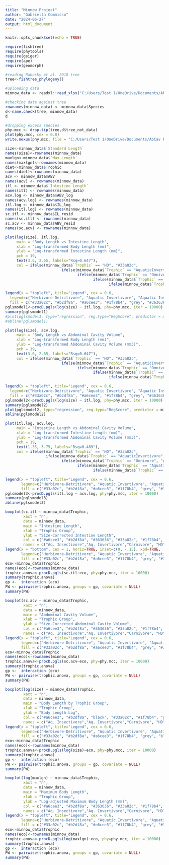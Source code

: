 ---
title: "Minnow Project"
author: "Gabriella Commisso"
date: "2024-06-27"
output: html_document
---

```{r setup, include=FALSE}
knitr::opts_chunk$set(echo = TRUE)
```



```{r loading required packages}
require(fishtree)
require(phytools)
require(geiger)
require(ape)
require(geomorph)
```

```{r loading dataset and checking phylogenetics}

#reading Rabosky et al. 2018 tree
tree<-fishtree_phylogeny()

#uploading data
minnow_data <- readxl::read_xlsx("C:/Users/Test 1/OneDrive/Documents/AbCav Project/data_ouwie.xlsx")

#checking data against tree
rownames(minnow_data) <- minnow_data$Species
d<-name.check(tree, minnow_data) 
d

#dropping excess species
phy.mcc <- drop.tip(tree,d$tree_not_data)
plot(phy.mcc, cex = 0.8)
write.nexus(phy.mcc, file = "C:/Users/Test 1/OneDrive/Documents/AbCav Project/droptiptree.nexus", translate = TRUE)
```

```{r labelling variables}
size<-minnow_data$`Standard Length`
names(size)<-rownames(minnow_data)
maxlgn<-minnow_data$`Max Length`
names(maxlgn)<-rownames(minnow_data)
diet<-minnow_data$Trophic
names(diet)<-rownames(minnow_data)
acv <- minnow_data$ABV
names(acv) <- rownames(minnow_data)
itl <- minnow_data$`Intestine Length`
names(itl) <- rownames(minnow_data)
acv.log <- minnow_data$ABV_log
names(acv.log) <- rownames(minnow_data)
itl.log <- minnow_data$IL_log
names(itl.log) <- rownames(minnow_data)
sc.itl <- minnow_data$IL_resid
names(sc.itl) <- rownames(minnow_data)
sc.acv <- minnow_data$ABV_resid
names(sc.acv) <- rownames(minnow_data)
```

```{r plotting body length vs intestine length}
plot(log(size), itl.log, 
     main = "Body Length vs Intestine Length",
     xlab = "Log-transformed Body Length (mm)",
     ylab = "Log-transformed Intestine Length (mm)",
     pch = 19,
     text(3.6, 2.65, labels="Rsq=0.647"),
     col = ifelse(minnow_data$`Trophic` == "HD", "#33a02c", 
                         ifelse(minnow_data$`Trophic` == "AquaticInvertivore", "#b2df8a", 
                                ifelse(minnow_data$`Trophic` == "Omnivore", "grey", 
                                       ifelse(minnow_data$`Trophic` == "AquaticInsectivore", "#a6cee3",
                                              ifelse(minnow_data$`Trophic` == "InsectLarvaphage", "#1f78b4", "#363636"))))))

legend(x = "topleft", title="Legend", cex = 0.6,
  legend=c("Herbivore-Detritivore", "Aquatic Invertivore", "Aquatic Insectivore", "Insect Larvaphage", "Omnivore", "Carnivore"), 
  fill = c("#33a02c", "#b2df8a", "#a6cee3", "#1f78b4", "grey", "#363636"))
pglsmodel1<-procD.pgls(log(size) ~ itl.log, phy=phy.mcc, iter = 10000)
summary(pglsmodel1)
#plot(pglsmodel1, type="regression", reg.type="RegScore", predictor = minnow_data$IL_log)
#abline(pglsmodel1)
```

```{r plotting body length vs abdominal cavity volume}
plot(log(size), acv.log, 
     main = "Body Length vs Abdominal Cavity Volume",
     xlab = "Log-transformed Body Length (mm)",
     ylab = "Log-transformed Abdominal Cavity Volume (mm3)",
     pch = 19,
     text(3.6, 2.65, labels="Rsq=0.647"),
     col = ifelse(minnow_data$`Trophic` == "HD", "#33a02c", 
                         ifelse(minnow_data$`Trophic` == "AquaticInvertivore", "#b2df8a", 
                                ifelse(minnow_data$`Trophic` == "Omnivore", "grey", 
                                       ifelse(minnow_data$`Trophic` == "AquaticInsectivore", "#a6cee3",
                                              ifelse(minnow_data$`Trophic` == "InsectLarvaphage", "#1f78b4", "#363636"))))))

legend(x = "topleft", title="Legend", cex = 0.6,
  legend=c("Herbivore-Detritivore", "Aquatic Invertivore", "Aquatic Insectivore", "Insect Larvaphage", "Omnivore", "Carnivore"), 
  fill = c("#33a02c", "#b2df8a", "#a6cee3", "#1f78b4", "grey", "#363636"))
pglsmodel2<-procD.pgls(log(size) ~ itl.log, phy=phy.mcc, iter = 10000)
summary(pglsmodel2)
plot(pglsmodel2, type="regression", reg.type="RegScore", predictor = minnow_data$IL_log)
abline(pglsmodel2)
```

```{r plotting intestine length vs abdominal cavity vol}
plot(itl.log, acv.log, 
     main = "Intestine Length vs Abdominal Cavity Volume",
     xlab = "Log-transformed Intestine Length (mm)",
     ylab = "Log-transformed Abdominal Cavity Volume (mm3)",
     pch = 19,
     text(1.35, 3.75, labels="Rsq=0.489"),
     col = ifelse(minnow_data$`Trophic` == "HD", "#33a02c", 
                  ifelse(minnow_data$`Trophic` == "AquaticInvertivore", "#b2df8a", 
                         ifelse(minnow_data$`Trophic` == "Omnivore", "grey", 
                                ifelse(minnow_data$`Trophic` == "AquaticInsectivore", "#a6cee3",
                                       ifelse(minnow_data$`Trophic` == "InsectLarvaphage", "#1f78b4", "#363636"))))))

legend(x = "topleft", title="Legend", cex = 0.6,
       legend=c("Herbivore-Detritivore", "Aquatic Invertivore", "Aquatic Insectivore", "Insect Larvaphage", "Omnivore", "Carnivore"), 
       fill = c("#33a02c", "#b2df8a", "#a6cee3", "#1f78b4", "grey", "#363636"))
pglsmodel3<-procD.pgls(itl.log ~ acv.log, phy=phy.mcc, iter = 10000)
summary(pglsmodel3)
abline(pglsmodel3)
```

```{r intestine length/trophic group}
boxplot(sc.itl ~ minnow_data$Trophic,
        xaxt = "n",
        data = minnow_data,
        main = "Intestine Length",
        xlab = "Trophic Group",
        ylab = "Size-Corrected Intestine Length",
        col = c("#a6cee3", "#b2df8a", "#363636", "#33a02c", "#1f78b4", "grey"),
        names = c("Aq. Insectivore","Aq. Invertivore","Carnivore", "HD", "Insect Larvaphage", "Omnivore"))
legend(x = "bottom", cex = 1, horiz=TRUE, inset=c(0, -.15), xpd=TRUE,
       legend=c("Herbivore-Detritivore", "Aquatic Invertivore", "Aquatic Insectivore", "Insect Larvaphage", "Omnivore", "Carnivore"), 
       fill = c("#33a02c", "#b2df8a", "#a6cee3", "#1f78b4", "grey", "#363636"))
eco<-minnow_data$Trophic
names(eco)<-rownames(minnow_data)
trophic.anova<-procD.pgls(sc.itl~eco, phy=phy.mcc, iter = 10000)
summary(trophic.anova)
gp <-  interaction (eco)
PW <- pairwise(trophic.anova, groups = gp, covariate = NULL)
summary(PW)
```

```{r size-corrected ab cav/trophic group}
boxplot(sc.acv ~ minnow_data$Trophic,
        xaxt = "n",
        data = minnow_data,
        main = "Abdominal Cavity Volume",
        xlab = "Trophic Group",
        ylab = "Size-Corrected Abdominal Cavity Volume",
        col = c("#a6cee3", "#b2df8a", "#363636", "#33a02c", "#1f78b4", "grey"),
        names = c("Aq. Insectivore","Aq. Invertivore","Carnivore", "HD", "Insect Larvaphage", "Omnivore"))
legend(x = "topleft", title="Legend", cex = 0.6,
       legend=c("Herbivore-Detritivore", "Aquatic Invertivore", "Aquatic Insectivore", "Insect Larvaphage", "Omnivore", "Carnivore"), 
       fill = c("#33a02c", "#b2df8a", "#a6cee3", "#1f78b4", "grey", "#363636"))
eco<-minnow_data$Trophic
names(eco)<-rownames(minnow_data)
trophic.anova<-procD.pgls(sc.acv~eco, phy=phy.mcc, iter = 10000)
summary(trophic.anova)
gp <-  interaction (eco)
PW <- pairwise(trophic.anova, groups = gp, covariate = NULL)
summary(PW)
```

```{r measured body length/trophic group}
boxplot(log(size) ~ minnow_data$Trophic,
        xaxt = "n",
        data = minnow_data,
        main = "Body Length by Trophic Group",
        xlab = "Trophic Group",
        ylab = "Body Length Log",
        col = c("#a6cee3", "#b2df8a", "black", "#33a02c", "#1f78b4", "grey"),
        names = c("Aq. Insectivore","Aq. Invertivore","Carnivore", "HD", "Insect Larvaphage", "Omnivore"))
legend(x = "topleft", title="Legend", cex = 0.6,
       legend=c("Herbivore-Detritivore", "Aquatic Invertivore", "Aquatic Insectivore", "Insect Larvaphage", "Omnivore", "Carnivore"), 
       fill = c("#33a02c", "#b2df8a", "#a6cee3", "#1f78b4", "grey", "black"))
eco<-minnow_data$Trophic
names(eco)<-rownames(minnow_data)
trophic.anova<-procD.pgls(log(size)~eco, phy=phy.mcc, iter = 10000)
summary(trophic.anova)
gp <-  interaction (eco)
PW <- pairwise(trophic.anova, groups = gp, covariate = NULL)
summary(PW)
```

```{r max body length/trophic}
boxplot(log(maxlgn) ~ minnow_data$Trophic,
        xaxt = "n",
        data = minnow_data,
        main = "Maximum Body Length",
        xlab = "Trophic Group",
        ylab = "Log-adjusted Maximum Body Length (mm)",
        col = c("#a6cee3", "#b2df8a", "#363636", "#33a02c", "#1f78b4", "grey"),
        names = c("Aq. Insectivore","Aq. Invertivore","Carnivore", "HD", "Insect Larvaphage", "Omnivore"))
legend(x = "topleft", title="Legend", cex = 0.6,
       legend=c("Herbivore-Detritivore", "Aquatic Invertivore", "Aquatic Insectivore", "Insect Larvaphage", "Omnivore", "Carnivore"), 
       fill = c("#33a02c", "#b2df8a", "#a6cee3", "#1f78b4", "grey", "#363636"))
eco<-minnow_data$Trophic
names(eco)<-rownames(minnow_data)
trophic.anova<-procD.pgls(log(maxlgn)~eco, phy=phy.mcc, iter = 10000)
summary(trophic.anova)
gp <-  interaction (eco)
PW <- pairwise(trophic.anova, groups = gp, covariate = NULL)
summary(PW)
```
